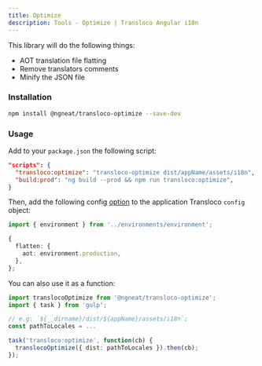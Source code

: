 ```yaml
---
title: Optimize
description: Tools - Optimize | Transloco Angular i18n
---
```


This library will do the following things:

- AOT translation file flatting
- Remove translators comments
- Minify the JSON file

### Installation

```bash
npm install @ngneat/transloco-optimize --save-dev
```

### Usage

Add to your `package.json` the following script:

```json title="package.json"
"scripts": {
  "transloco:optimize": "transloco-optimize dist/appName/assets/i18n",
  "build:prod": "ng build --prod && npm run transloco:optimize",
}
```

Then, add the following config [option](../config-options#flattenaot) to the application Transloco `config` object:

```ts
import { environment } from '../environments/environment';

{
  flatten: {
    aot: environment.production,
  },
};
```

You can also use it as a function:
```ts
import translocoOptimize from '@ngneat/transloco-optimize';
import { task } from 'gulp';

// e.g: `${__dirname}/dist/${appName}/assets/i18n`;
const pathToLocales = ...

task('transloco:optimize', function(cb) {
  translocoOptimize({ dist: pathToLocales }).then(cb);
});
```
